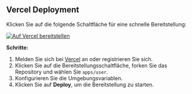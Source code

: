 ## Vercel Deployment

Klicken Sie auf die folgende Schaltfläche für eine schnelle Bereitstellung:

[![Auf Vercel bereitstellen](https://vercel.com/button)](https://vercel.com/new/clone?demo-description=PPanel%20ist%20ein%20reines%2C%20professionelles%2C%20und%20perfektes%20Open-Source-Proxy-Panel-Tool%2C%20das%20entworfen%20wurde%2C%20um%20Ihre%20ideale%20Wahl%20für%20Lernen%20und%20praktische%20Nutzung%20zu%20sein&demo-image=https%3A%2F%2Furlscan.io%2Fliveshot%2F%3Fwidth%3D1920%26height%3D1080%26url%3Dhttps%3A%2F%2Fuser.ppanel.dev&demo-title=PPanel%20Benutzer-Web&demo-url=https%3A%2F%2Fuser.ppanel.dev%2F&from=.&project-name=ppanel-user-web&repository-name=ppanel-web&repository-url=https%3A%2F%2Fgithub.com%2Fperfect-panel%2Fppanel-web&root-directory=apps%2Fuser&skippable-integrations=1)

**Schritte:**

1. Melden Sie sich bei [Vercel](https://vercel.com/) an oder registrieren Sie sich.
2. Klicken Sie auf die Bereitstellungsschaltfläche, forken Sie das Repository und wählen Sie `apps/user`.
3. Konfigurieren Sie die Umgebungsvariablen.
4. Klicken Sie auf **Deploy**, um die Bereitstellung zu starten.



<Giscus />
